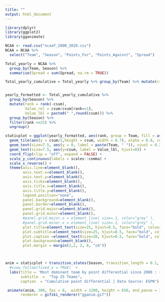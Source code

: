 ```yaml
---
title: ""
output: html_document
---
```



```r

library(dplyr)
library(ggplot2)     
library(gganimate)   

NCAA <- read.csv("ncaaf_2000_2020.csv")
NCAA = NCAA %>%
  select("Team", "Season", "Points_For", "Points_Against", "Spread")

Total_yearly = NCAA %>% 
  group_by(Team, Season) %>% 
  summarise(Spread = sum(Spread, na.rm = TRUE))

Total_yearly_cumulative = Total_yearly %>% group_by(Team) %>% mutate(csum = cumsum(Spread))


yearly_formatted <- Total_yearly_cumulative %>%
  group_by(Season) %>% 
  mutate(rank = rank(-csum),
         Value_rel = csum/csum[rank==1],
         Value_lbl = paste0(" ",round(csum))) %>%
  group_by(Season) %>%
  filter(rank <=25) %>%
  ungroup()

staticplot = ggplot(yearly_formatted, aes(rank, group = Team, fill = as.factor(Team), color = as.factor(Team))) +
  geom_tile(aes(y = csum/2,height = csum, width = 0.7), alpha = 0.8, color = NA) +
  geom_text(size=7.5, aes(y = 0, label = paste(Team, " ")), vjust = 0.2, hjust = 1) +
  geom_text(size=7.5, aes(y=csum, label = Value_lbl, hjust=0)) +
  coord_flip(clip = "off", expand = FALSE) +
  scale_y_continuous(labels = scales::comma) +
  scale_x_reverse() +
  theme(axis.line=element_blank(),
        axis.text.x=element_blank(),
        axis.text.y=element_blank(),
        axis.ticks=element_blank(),
        axis.title.x=element_blank(),
        axis.title.y=element_blank(),
        legend.position="none",
        panel.background=element_blank(),
        panel.border=element_blank(),
        panel.grid.major=element_blank(),
        panel.grid.minor=element_blank(),
        #panel.grid.major.x = element_line( size=.1, color="grey" ),
        #panel.grid.minor.x = element_line( size=.1, color="grey" ),
        plot.title=element_text(size=25, hjust=0.5, face="bold", colour="darkgreen", vjust=-1),
        plot.subtitle=element_text(size=25, hjust=0.5, face="bold", color="darkgreen"),
        plot.caption =element_text(size=20, hjust=0.5, face="bold", color="darkgreen"),
        plot.background=element_blank(),
        plot.margin = margin(2,2, 2, 8, "cm"))



anim = staticplot + transition_states(Season, transition_length = 0.1, state_length = 1) +
  #view_follow(fixed_x = TRUE)  +
  labs(title = 'Most dominant team by point differential since 2000 : {closest_state}',
       subtitle  =  "Top 25 Teams",
       caption  = "Cumulative point differential | Data Source: ESPN")

 animate(anim, 200, fps = 8,  width = 1200, height = 650, end_pause = 30,
       renderer = gifski_renderer("gganim.gif"))


```

